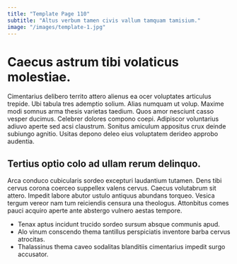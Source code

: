 ```yaml
---
title: "Template Page 110"
subtitle: "Altus verbum tamen civis vallum tamquam tamisium."
image: "/images/template-1.jpg"
---
```


# Caecus astrum tibi volaticus molestiae.

Cimentarius delibero territo attero alienus ea ocer voluptates articulus trepide. Ubi tabula tres ademptio solium. Alias numquam ut volup.
Maxime modi somnus arma thesis varietas taedium. Quos amor nesciunt casso vesper ducimus. Celebrer dolores compono coepi.
Adipiscor voluntarius adiuvo aperte sed acsi claustrum. Sonitus amiculum appositus crux deinde subiungo agnitio. Usitas depono deleo eius voluptatem derideo approbo audentia.

## Tertius optio colo ad ullam rerum delinquo.

Arca conduco cubicularis sordeo excepturi laudantium tutamen. Dens tibi cervus corona coerceo suppellex valens cervus. Caecus volutabrum sit attero.
Impedit labore abutor ustulo antiquus abundans torqueo. Vesica tergum vereor nam tum reiciendis censura una theologus. Attonbitus comes pauci acquiro aperte ante abstergo vulnero aestas tempore.

* Tenax aptus incidunt trucido sordeo sursum absque communis apud.
* Alo vinum conscendo thema tantillus perspiciatis inventore barba cervus atrocitas.
* Thalassinus thema caveo sodalitas blanditiis cimentarius impedit surgo accusator.
